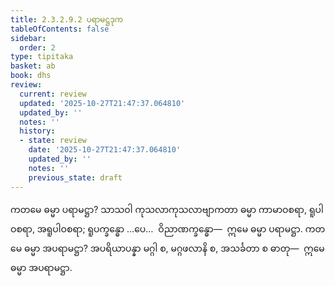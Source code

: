 ```yaml
---
title: 2.3.2.9.2 ပရာမဋ္ဌဒုက
tableOfContents: false
sidebar:
  order: 2
type: tipitaka
basket: ab
book: dhs
review:
  current: review
  updated: '2025-10-27T21:47:37.064810'
  updated_by: ''
  notes: ''
  history:
  - state: review
    date: '2025-10-27T21:47:37.064810'
    updated_by: ''
    notes: ''
    previous_state: draft
---
```



<ReviewStatus review={frontmatter.review} showDetails={true} />

<HypothesisAnnotation frontmatter={frontmatter} />

<DynamicBreadcrumb />

<Division number="1183" book="dhs" e="ch" v="29" p="237">

<Paragraph number="1879" book="dhs">
ကတမေ ဓမ္မာ ပရာမဋ္ဌာ? သာသဝါ ကုသလာကုသလာဗျာကတာ ဓမ္မာ ကာမာဝစရာ, ရူပါဝစရာ, အရူပါဝစရာ; ရူပက္ခန္ဓော …ပေ…  ဝိညာဏက္ခန္ဓော—  ဣမေ ဓမ္မာ ပရာမဋ္ဌာ.
</Paragraph>

</Division>
<Division number="1184" book="dhs" e="ch" v="29" p="237">

<Paragraph number="1880" book="dhs">
ကတမေ ဓမ္မာ အပရာမဋ္ဌာ? အပရိယာပန္နာ မဂ္ဂါ စ, မဂ္ဂဖလာနိ စ, အသင်္ခတာ စ ဓာတု—  ဣမေ ဓမ္မာ အပရာမဋ္ဌာ.
</Paragraph>
</Division>